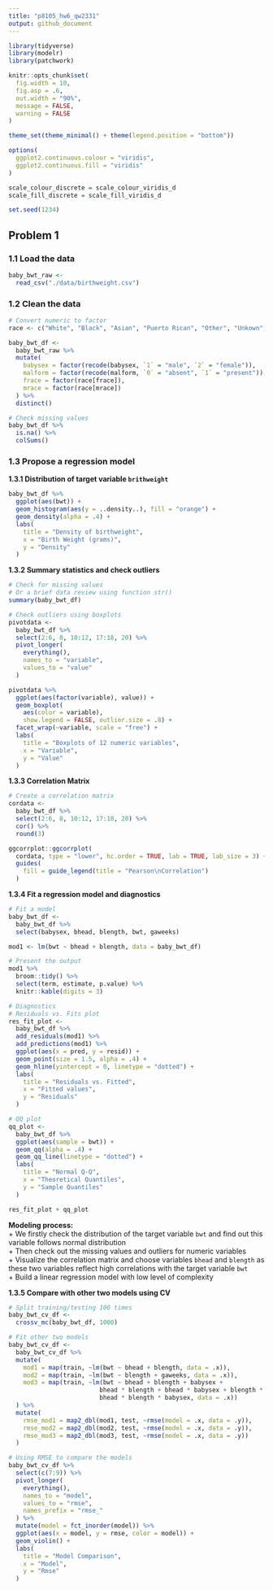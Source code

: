 ```yaml
---
title: "p8105_hw6_qw2331"
output: github_document
---
```


```r
library(tidyverse)
library(modelr)
library(patchwork)

knitr::opts_chunk$set(
  fig.width = 10,
  fig.asp = .6,
  out.width = "90%",
  message = FALSE,
  warning = FALSE
)

theme_set(theme_minimal() + theme(legend.position = "bottom"))

options(
  ggplot2.continuous.colour = "viridis",
  ggplot2.continuous.fill = "viridis"
)

scale_colour_discrete = scale_colour_viridis_d
scale_fill_discrete = scale_fill_viridis_d

set.seed(1234)
```


## Problem 1

### 1.1 Load the data
```r
baby_bwt_raw <- 
  read_csv("./data/birthweight.csv")
```


### 1.2 Clean the data
```r
# Convert numeric to factor
race <- c("White", "Black", "Asian", "Puerto Rican", "Other", "Unkown")

baby_bwt_df <- 
  baby_bwt_raw %>% 
  mutate(
    babysex = factor(recode(babysex, `1` = "male", `2` = "female")),
    malform = factor(recode(malform, `0` = "absent", `1` = "present")),
    frace = factor(race[frace]),
    mrace = factor(race[mrace])
  ) %>% 
  distinct()

# Check missing values
baby_bwt_df %>% 
  is.na() %>% 
  colSums()
```


### 1.3 Propose a regression model

**1.3.1 Distribution of target variable `brithweight`**
```r
baby_bwt_df %>% 
  ggplot(aes(bwt)) + 
  geom_histogram(aes(y = ..density..), fill = "orange") +
  geom_density(alpha = .4) + 
  labs(
    title = "Density of birthweight",
    x = "Birth Weight (grams)",
    y = "Density"
  )
```

**1.3.2 Summary statistics and check outliers**
```r
# Check for missing values
# Or a brief data review using function str()
summary(baby_bwt_df)

# Check outliers using boxplots
pivotdata <- 
  baby_bwt_df %>% 
  select(2:6, 8, 10:12, 17:18, 20) %>% 
  pivot_longer(
    everything(),
    names_to = "variable",
    values_to = "value"
  )

pivotdata %>% 
  ggplot(aes(factor(variable), value)) + 
  geom_boxplot(
    aes(color = variable), 
    show.legend = FALSE, outlier.size = .8) + 
  facet_wrap(~variable, scale = "free") + 
  labs(
    title = "Boxplots of 12 numeric variables",
    x = "Variable",
    y = "Value"
  )
```

**1.3.3 Correlation Matrix**
```r
# Create a correlation matrix
cordata <- 
  baby_bwt_df %>% 
  select(2:6, 8, 10:12, 17:18, 20) %>% 
  cor() %>% 
  round(3)

ggcorrplot::ggcorrplot(
  cordata, type = "lower", hc.order = TRUE, lab = TRUE, lab_size = 3) + 
  guides(
    fill = guide_legend(title = "Pearson\nCorrelation")
  )
```

**1.3.4 Fit a regression model and diagnostics**
```r
# Fit a model
baby_bwt_df <- 
  baby_bwt_df %>% 
  select(babysex, bhead, blength, bwt, gaweeks)

mod1 <- lm(bwt ~ bhead + blength, data = baby_bwt_df)

# Present the output
mod1 %>% 
  broom::tidy() %>% 
  select(term, estimate, p.value) %>% 
  knitr::kable(digits = 3)

# Diagnostics
# Residuals vs. Fits plot
res_fit_plot <-   
  baby_bwt_df %>% 
  add_residuals(mod1) %>% 
  add_predictions(mod1) %>% 
  ggplot(aes(x = pred, y = resid)) + 
  geom_point(size = 1.5, alpha = .4) + 
  geom_hline(yintercept = 0, linetype = "dotted") + 
  labs(
    title = "Residuals vs. Fitted",
    x = "Fitted values",
    y = "Residuals"
  )

# QQ plot
qq_plot <- 
  baby_bwt_df %>% 
  ggplot(aes(sample = bwt)) + 
  geom_qq(alpha = .4) + 
  geom_qq_line(linetype = "dotted") + 
  labs(
    title = "Normal Q-Q",
    x = "Theoretical Quantiles",
    y = "Sample Quantiles"
  )

res_fit_plot + qq_plot
```

**Modeling process:**  
+ We firstly check the distribution of the target variable `bwt` and find out this variable follows normal distribution  
+ Then check out the missing values and outliers for numeric variables  
+ Visualize the correlation matrix and choose variables `bhead` and `blength` as these two variables reflect high correlations with the target variable `bwt`  
+ Build a linear regression model with low level of complexity


**1.3.5 Compare with other two models using CV**
```r
# Split training/testing 100 times
baby_bwt_cv_df <- 
  crossv_mc(baby_bwt_df, 1000)

# Fit other two models
baby_bwt_cv_df <- 
  baby_bwt_cv_df %>% 
  mutate(
    mod1 = map(train, ~lm(bwt ~ bhead + blength, data = .x)),
    mod2 = map(train, ~lm(bwt ~ blength + gaweeks, data = .x)),
    mod3 = map(train, ~lm(bwt ~ bhead + blength + babysex + 
                         bhead * blength + bhead * babysex + blength * babysex +
                         bhead * blength * babysex, data = .x))
  ) %>% 
  mutate(
    rmse_mod1 = map2_dbl(mod1, test, ~rmse(model = .x, data = .y)),
    rmse_mod2 = map2_dbl(mod2, test, ~rmse(model = .x, data = .y)),
    rmse_mod3 = map2_dbl(mod3, test, ~rmse(model = .x, data = .y))
  )

# Using RMSE to compare the models
baby_bwt_cv_df %>% 
  select(c(7:9)) %>% 
  pivot_longer(
    everything(),
    names_to = "model",
    values_to = "rmse",
    names_prefix = "rmse_"
  ) %>% 
  mutate(model = fct_inorder(model)) %>% 
  ggplot(aes(x = model, y = rmse, color = model)) + 
  geom_violin() + 
  labs(
    title = "Model Comparison",
    x = "Model",
    y = "Rmse"
  )
```

